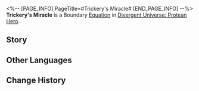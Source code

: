 <%-- [PAGE_INFO]
PageTitle=#Trickery's Miracle#
[END_PAGE_INFO] --%>
{{Equation Infobox
|period   = Protean Hero
|rarity   = boundary
|path1    = Elation*16
|effect   = Can consume 100 points of Energy to use the ability and achieve Boundary Resonance with the Path of Elation, dealing Follow-up ATK DMG of a random Type to all enemy targets for {{Color|h|5}} – {{Color|h|10}} time(s). All allies' Basic ATK / Skill / Ultimate DMG is considered as Follow-up ATK DMG for {{Color|h|2}} turn(s).
|mentions = Avsha; Zagreus
}}
'''Trickery's Miracle''' is a Boundary [[Divergent Universe: Protean Hero/Equatoins|Equation]] in [[Divergent Universe: Protean Hero]].

==Story==
{{Description|This is a fleeting elation inscribed on a stone tablet. This is the miracle of Zagreus, the Coin of Whimsy.<br />Avsha, a land of truth and integrity,<br />Knew no thieves or gamblers, no flowery words or cunning speeches.<br />There, you could find all the virtues humanity has to offer,<br />Until the whispers of Zagreus chiseled a faint crack within.<br />"I can create truth with lies and weave lies from truth."<br />The disguised outlander swapped tattered rags draped in silk for gold,<br />And turned honey brew into muddy soup in plain view of all.<br />Yet no punishment could touch them, for they had never lied.<br />And so, the first liar of Avsha was born.<br />To avoid deception, mortals began scheming against one another.<br />Amidst the laughter of the gods, the former land of integrity became rife with lies.}}
<!--
==Gameplay Notes==
* 
-->
==Other Languages==
{{Other Languages
|en   = Trickery's Miracle
|zhs  = 诡计之神迹
|zht  = 詭計之神跡
|ja   = 「詭術」の神跡
|ko   = 계략의 기적
|es   = Milagro del engaño
|fr   = Miracle de la Ruse
|ru   = Чудо коварства
|th   = ปาฏิหาริย์แห่งเพทุบาย
|vi   = Thần Tích Mưu Kế
|de   = Wunder der Täuschung
|id   = Trickery's Miracle
|pt   = Milagre da Trapaça
}}

==Change History==
{{Change History|3.1}}